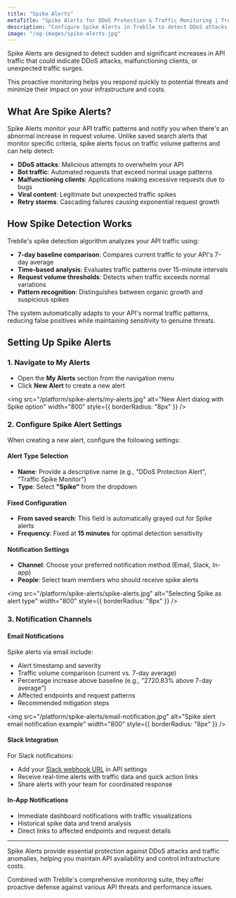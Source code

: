 ```yaml
---
title: "Spike Alerts"
metaTitle: "Spike Alerts for DDoS Protection & Traffic Monitoring | Treblle Docs"
description: "Configure Spike Alerts in Treblle to detect DDoS attacks, traffic anomalies, and sudden request spikes. Get instant notifications to protect your APIs from malicious traffic and unexpected load."
image: "/og-images/spike-alerts.jpg"
---
```


Spike Alerts are designed to detect sudden and significant increases in API traffic that could indicate DDoS attacks, malfunctioning clients, or unexpected traffic surges. 

This proactive monitoring helps you respond quickly to potential threats and minimize their impact on your infrastructure and costs.

## What Are Spike Alerts?

Spike Alerts monitor your API traffic patterns and notify you when there's an abnormal increase in request volume. Unlike saved search alerts that monitor specific criteria, spike alerts focus on traffic volume patterns and can help detect:

- **DDoS attacks**: Malicious attempts to overwhelm your API
- **Bot traffic**: Automated requests that exceed normal usage patterns
- **Malfunctioning clients**: Applications making excessive requests due to bugs
- **Viral content**: Legitimate but unexpected traffic spikes
- **Retry storms**: Cascading failures causing exponential request growth

## How Spike Detection Works

Treblle's spike detection algorithm analyzes your API traffic using:

- **7-day baseline comparison**: Compares current traffic to your API's 7-day average
- **Time-based analysis**: Evaluates traffic patterns over 15-minute intervals
- **Request volume thresholds**: Detects when traffic exceeds normal variations
- **Pattern recognition**: Distinguishes between organic growth and suspicious spikes

The system automatically adapts to your API's normal traffic patterns, reducing false positives while maintaining sensitivity to genuine threats.

## Setting Up Spike Alerts

### 1. Navigate to My Alerts

- Open the **My Alerts** section from the navigation menu
- Click **New Alert** to create a new alert

<img
  src="/platform/spike-alerts/my-alerts.jpg"
  alt="New Alert dialog with Spike option"
  width="800"
  style={{ borderRadius: "8px" }}
/>

### 2. Configure Spike Alert Settings

When creating a new alert, configure the following settings:

#### Alert Type Selection
- **Name**: Provide a descriptive name (e.g., "DDoS Protection Alert", "Traffic Spike Monitor")
- **Type**: Select **"Spike"** from the dropdown

#### Fixed Configuration
- **From saved search**: This field is automatically grayed out for Spike alerts
- **Frequency**: Fixed at **15 minutes** for optimal detection sensitivity

#### Notification Settings
- **Channel**: Choose your preferred notification method (Email, Slack, In-app)
- **People**: Select team members who should receive spike alerts

<img
  src="/platform/spike-alerts/spike-alerts.jpg"
  alt="Selecting Spike as alert type"
  width="800"
  style={{ borderRadius: "8px" }}
/>

### 3. Notification Channels

#### Email Notifications
Spike alerts via email include:
- Alert timestamp and severity
- Traffic volume comparison (current vs. 7-day average)
- Percentage increase above baseline (e.g., "2720.83% above 7-day average")
- Affected endpoints and request patterns
- Recommended mitigation steps

<img
  src="/platform/spike-alerts/email-notification.jpg"
  alt="Spike alert email notification example"
  width="800"
  style={{ borderRadius: "8px" }}
/>

#### Slack Integration
For Slack notifications:
- Add your [Slack webhook URL](https://api.slack.com/messaging/webhooks) in API settings
- Receive real-time alerts with traffic data and quick action links
- Share alerts with your team for coordinated response

#### In-App Notifications
- Immediate dashboard notifications with traffic visualizations
- Historical spike data and trend analysis
- Direct links to affected endpoints and request details

---

Spike Alerts provide essential protection against DDoS attacks and traffic anomalies, helping you maintain API availability and control infrastructure costs. 

Combined with Treblle's comprehensive monitoring suite, they offer proactive defense against various API threats and performance issues.